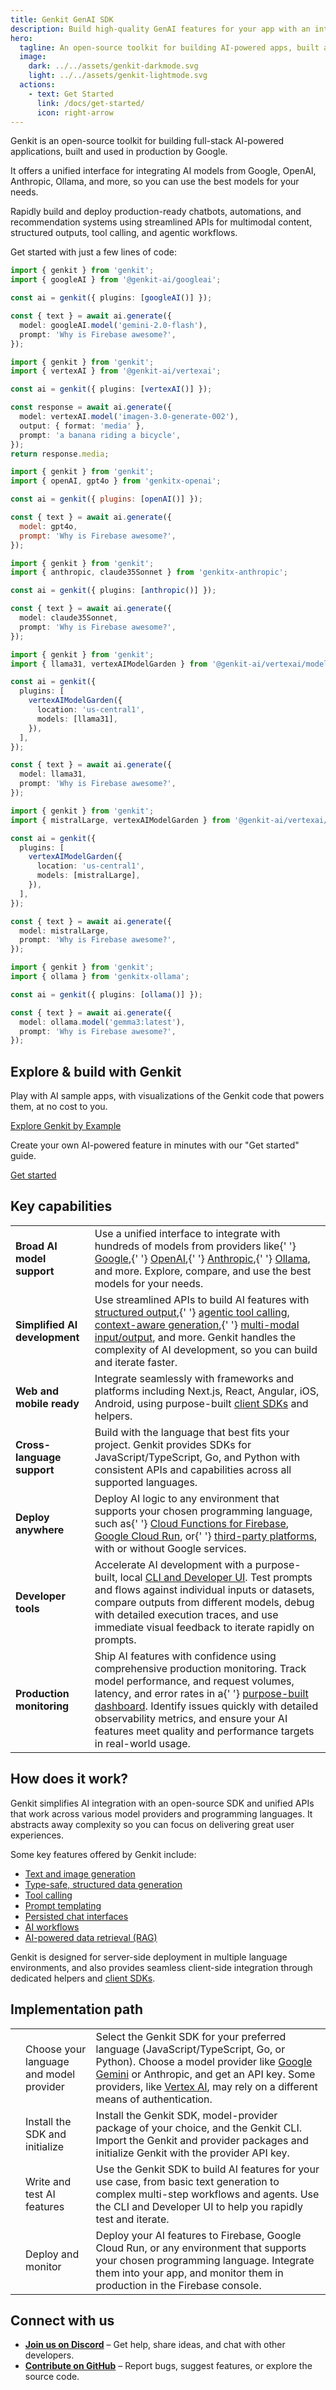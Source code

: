 ```yaml
---
title: Genkit GenAI SDK
description: Build high-quality GenAI features for your app with an intuitive cross-language SDK.
hero:
  tagline: An open-source toolkit for building AI-powered apps, built and used in production by Google
  image:
    dark: ../../assets/genkit-darkmode.svg
    light: ../../assets/genkit-lightmode.svg
  actions:
    - text: Get Started
      link: /docs/get-started/
      icon: right-arrow
---
```



Genkit is an open-source toolkit for building full-stack AI-powered applications, built and used in production by Google.

It offers a unified interface for integrating AI models from Google, OpenAI, Anthropic, Ollama, and more, so you can use the best models for your needs.

Rapidly build and deploy production-ready chatbots, automations, and recommendation systems using streamlined APIs for multimodal content, structured outputs, tool calling, and agentic workflows.

Get started with just a few lines of code:

<Tabs>
<TabItem label="Gemini">

```ts
import { genkit } from 'genkit';
import { googleAI } from '@genkit-ai/googleai';

const ai = genkit({ plugins: [googleAI()] });

const { text } = await ai.generate({
  model: googleAI.model('gemini-2.0-flash'),
  prompt: 'Why is Firebase awesome?',
});
```

</TabItem>
<TabItem label="Imagen">

```ts
import { genkit } from 'genkit';
import { vertexAI } from '@genkit-ai/vertexai';

const ai = genkit({ plugins: [vertexAI()] });

const response = await ai.generate({
  model: vertexAI.model('imagen-3.0-generate-002'),
  output: { format: 'media' },
  prompt: 'a banana riding a bicycle',
});
return response.media;
```

</TabItem>
<TabItem label="OpenAI">

```javascript
import { genkit } from 'genkit';
import { openAI, gpt4o } from 'genkitx-openai';

const ai = genkit({ plugins: [openAI()] });

const { text } = await ai.generate({
  model: gpt4o,
  prompt: 'Why is Firebase awesome?',
});
```

</TabItem>
<TabItem label="Anthropic">

```ts
import { genkit } from 'genkit';
import { anthropic, claude35Sonnet } from 'genkitx-anthropic';

const ai = genkit({ plugins: [anthropic()] });

const { text } = await ai.generate({
  model: claude35Sonnet,
  prompt: 'Why is Firebase awesome?',
});
```

</TabItem>
<TabItem label="Llama">

```ts
import { genkit } from 'genkit';
import { llama31, vertexAIModelGarden } from '@genkit-ai/vertexai/modelgarden';

const ai = genkit({
  plugins: [
    vertexAIModelGarden({
      location: 'us-central1',
      models: [llama31],
    }),
  ],
});

const { text } = await ai.generate({
  model: llama31,
  prompt: 'Why is Firebase awesome?',
});
```

</TabItem>
<TabItem label="Mistral">

```ts
import { genkit } from 'genkit';
import { mistralLarge, vertexAIModelGarden } from '@genkit-ai/vertexai/modelgarden';

const ai = genkit({
  plugins: [
    vertexAIModelGarden({
      location: 'us-central1',
      models: [mistralLarge],
    }),
  ],
});

const { text } = await ai.generate({
  model: mistralLarge,
  prompt: 'Why is Firebase awesome?',
});
```

</TabItem>
<TabItem label="Ollama">

```ts
import { genkit } from 'genkit';
import { ollama } from 'genkitx-ollama';

const ai = genkit({ plugins: [ollama()] });

const { text } = await ai.generate({
  model: ollama.model('gemma3:latest'),
  prompt: 'Why is Firebase awesome?',
});
```

</TabItem>
</Tabs>

## Explore & build with Genkit

Play with AI sample apps, with visualizations of the Genkit code that powers
them, at no cost to you.

[Explore Genkit by Example](https://examples.genkit.dev)

Create your own AI-powered feature in minutes with our "Get started" guide.

[Get started](/docs/get-started)

## Key capabilities

<table class="responsive key-functions">
  <tr>
    <td>
      <strong>Broad AI model support</strong>
    </td>
    <td>
      Use a unified interface to integrate with hundreds of models from providers like{' '}
      <a href="/docs/genkit/plugins/google-genai">Google</a>,{' '}
      <a href="https://thefireco.github.io/genkit-plugins/docs/plugins/genkitx-openai">OpenAI</a>,{' '}
      <a href="https://thefireco.github.io/genkit-plugins/docs/plugins/genkitx-anthropic">Anthropic</a>,{' '}
      <a href="/docs/genkit/plugins/ollama">Ollama</a>, and more. Explore, compare, and use the best models for your
      needs.
    </td>
  </tr>
  <tr>
    <td>
      <strong>Simplified AI development</strong>
    </td>
    <td>
      Use streamlined APIs to build AI features with <a href="/docs/models#structured-output">structured output</a>,{' '}
      <a href="/docs/tool-calling">agentic tool calling</a>, <a href="/docs/rag">context-aware generation</a>,{' '}
      <a href="/docs/genkit/models#multimodal">multi-modal input/output</a>, and more. Genkit handles the complexity of
      AI development, so you can build and iterate faster.
    </td>
  </tr>
  <tr>
    <td>
      <strong>Web and mobile ready</strong>
    </td>
    <td>
      Integrate seamlessly with frameworks and platforms including Next.js, React, Angular, iOS, Android, using
      purpose-built <a href="/docs/firebase">client SDKs</a> and helpers.
    </td>
  </tr>
  <tr>
    <td>
      <strong>Cross-language support</strong>
    </td>
    <td>
      Build with the language that best fits your project. Genkit provides SDKs for JavaScript/TypeScript, Go, and
      Python with consistent APIs and capabilities across all supported languages.
    </td>
  </tr>
  <tr>
    <td>
      <strong>Deploy anywhere</strong>
    </td>
    <td>
      Deploy AI logic to any environment that supports your chosen programming language, such as{' '}
      <a href="/docs/genkit/firebase">Cloud Functions for Firebase</a>,
      <a href="/docs/genkit/cloud-run">Google Cloud Run</a>, or{' '}
      <a href="/docs/genkit/deploy-node">third-party platforms</a>, with or without Google services.
    </td>
  </tr>
  <tr>
    <td>
      <strong>Developer tools</strong>
    </td>
    <td>
      Accelerate AI development with a purpose-built, local <a href="/docs/devtools">CLI and Developer UI</a>. Test
      prompts and flows against individual inputs or datasets, compare outputs from different models, debug with
      detailed execution traces, and use immediate visual feedback to iterate rapidly on prompts.
    </td>
  </tr>
  <tr>
    <td>
      <strong>Production monitoring</strong>
    </td>
    <td>
      Ship AI features with confidence using comprehensive production monitoring. Track model performance, and request
      volumes, latency, and error rates in a{' '}
      <a href="/docs/genkit/observability/getting-started"> purpose-built dashboard</a>. Identify issues quickly with
      detailed observability metrics, and ensure your AI features meet quality and performance targets in real-world
      usage.
    </td>
  </tr>
</table>

## How does it work?

Genkit simplifies AI integration with an open-source SDK and unified APIs that
work across various model providers and programming languages. It abstracts away complexity so you can focus on delivering great user experiences.

Some key features offered by Genkit include:

- [Text and image generation](/docs/models)
- [Type-safe, structured data generation](/docs/models#structured-output)
- [Tool calling](/docs/tool-calling)
- [Prompt templating](/docs/dotprompt)
- [Persisted chat interfaces](/docs/chat)
- [AI workflows](/docs/flows)
- [AI-powered data retrieval (RAG)](/docs/rag)

Genkit is designed for server-side deployment in multiple language environments, and also provides seamless client-side integration through dedicated helpers and [client SDKs](/docs/firebase).

## Implementation path

<table class="implementation-path">
  <tr>
    <td>
      <span class="numbered n1"></span>
    </td>
    <td>Choose your language and model provider</td>
    <td>
      Select the Genkit SDK for your preferred language (JavaScript/TypeScript, Go, or Python). Choose a model provider
      like <a href="/docs/genkit/plugins/google-genai">Google Gemini</a> or Anthropic, and get an API key. Some
      providers, like <a href="/docs/genkit/plugins/vertex-ai">Vertex AI</a>, may rely on a different means of
      authentication.
    </td>
  </tr>
  <tr>
    <td>
      <span class="numbered n2"></span>
    </td>
    <td>Install the SDK and initialize</td>
    <td>
      Install the Genkit SDK, model-provider package of your choice, and the Genkit CLI. Import the Genkit and provider
      packages and initialize Genkit with the provider API key.
    </td>
  </tr>
  <tr>
    <td>
      <span class="numbered n3"></span>
    </td>
    <td>Write and test AI features</td>
    <td>
      Use the Genkit SDK to build AI features for your use case, from basic text generation to complex multi-step
      workflows and agents. Use the CLI and Developer UI to help you rapidly test and iterate.
    </td>
  </tr>
  <tr>
    <td>
      <span class="numbered n4"></span>
    </td>
    <td>Deploy and monitor</td>
    <td>
      Deploy your AI features to Firebase, Google Cloud Run, or any environment that supports your chosen programming
      language. Integrate them into your app, and monitor them in production in the Firebase console.
    </td>
  </tr>
</table>

## Connect with us

- [**Join us on Discord**](https://discord.gg/qXt5zzQKpc) – Get help, share
  ideas, and chat with other developers.
- [**Contribute on GitHub**](https://github.com/firebase/genkit/issues) – Report
  bugs, suggest features, or explore the source code.

```

```
